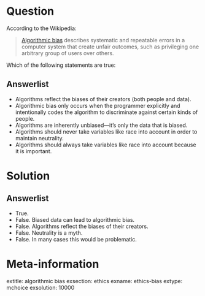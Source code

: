 Question
========

According to the Wikipedia:

> [Algorithmic bias](https://en.wikipedia.org/wiki/Algorithmic_bias) describes systematic and repeatable errors in a computer system that create unfair outcomes, such as privileging one arbitrary group of users over others. 

Which of the following statements are true:

Answerlist
----------
* Algorithms reflect the biases of their creators (both people and data).
* Algorithmic bias only occurs when the programmer explicitly and intentionally codes the algorithm to discriminate against certain kinds of people. 
* Algorithms are inherently unbiased---it's only the data that is biased. 
* Algorithms should never take variables like race into account in order to maintain neutrality. 
* Algorithms should always take variables like race into account because it is important.


Solution
========

Answerlist
----------
* True. 
* False. Biased data can lead to algorithmic bias.
* False. Algorithms reflect the biases of their creators. 
* False. Neutrality is a myth. 
* False. In many cases this would be problematic.

Meta-information
================
extitle: algorithmic bias
exsection: ethics
exname: ethics-bias
extype: mchoice
exsolution: 10000
